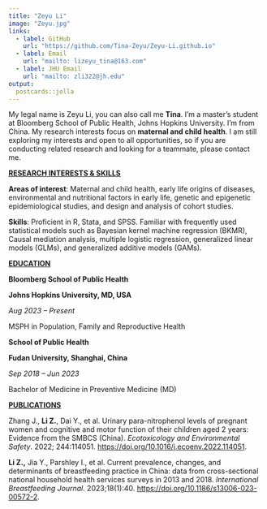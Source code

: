 ```yaml
---
title: "Zeyu Li"
image: "Zeyu.jpg"
links:
  - label: GitHub
    url: "https://github.com/Tina-Zeyu/Zeyu-Li.github.io"
  - label: Email
    url: "mailto: lizeyu_tina@163.com"
  - label: JHU Email
    url: "mailto: zli322@jh.edu"
output:
  postcards::jolla
---
```


My legal name is Zeyu Li, you can also call me **Tina**. I'm a master's student at Bloomberg School of Public Health, Johns Hopkins University. I'm from China. My research interests focus on **maternal and child health**. I am still exploring my interests and open to all opportunities, so if you are conducting related research and looking for a teammate, please contact me.

[**RESEARCH INTERESTS & SKILLS**]{.underline}

**Areas of interest**: Maternal and child health, early life origins of diseases, environmental and nutritional factors in early life, genetic and epigenetic epidemiological studies, and design and analysis of cohort studies.

**Skills**: Proficient in R, Stata, and SPSS. Familiar with frequently used statistical models such as Bayesian kernel machine regression (BKMR), Causal mediation analysis, multiple logistic regression, generalized linear models (GLMs), and generalized additive models (GAMs).

[**EDUCATION**]{.underline}

**Bloomberg School of Public Health**

**Johns Hopkins University, MD, USA**

*Aug 2023 -- Present*

MSPH in Population, Family and Reproductive Health

**School of Public Health**

**Fudan University, Shanghai, China**

*Sep 2018 -- Jun 2023*

Bachelor of Medicine in Preventive Medicine (MD)

[**PUBLICATIONS**]{.underline}

Zhang J., **Li Z.**, Dai Y., et al. Urinary para-nitrophenol levels of pregnant women and cognitive and motor function of their children aged 2 years: Evidence from the SMBCS (China). *Ecotoxicology and Environmental Safety*. 2022; 244:114051. <https://doi.org/10.1016/j.ecoenv.2022.114051>.

**Li Z.,** Jia Y., Parshley I., et al. Current prevalence, changes, and determinants of breastfeeding practice in China: data from cross-sectional national household health services surveys in 2013 and 2018. *International Breastfeeding Journal*. 2023;18(1):40. <https://doi.org/10.1186/s13006-023-00572-2>.
